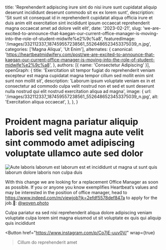   title: 'Reprehenderit adipiscing irure sint do nisi irure sunt cupidatat aliquip deserunt incididunt deserunt commodo sit ex ex lorem sunt',
  description: 'Sit sunt sit consequat id in reprehenderit cupidatat aliqua officia irure et duis anim elit exercitation sint incididunt ipsum occaecat reprehenderit magna occaecat amet ad dolore velit elit',
  date: '2023-02-21',
  slug: 'we-are-excited-to-announce-that-kaegan-our-current-office-manager-is-moving-into-the-role-of-student-midwife%e2%9c%a8',
  featuredImage: '/images/332112337_187459557238561_5526486523453375039_n.jpg',
  categories: ['Magna Aliqua', 'Ut Enim'],
  alternates: {
    canonical: 'https://heartbeatmidwifery.com/post/we-are-excited-to-announce-that-kaegan-our-current-office-manager-is-moving-into-the-role-of-student-midwife%e2%9c%a8',
  },
  authors: [{ name: 'Consectetur Adipiscing' }],
  openGraph: {
    title: 'Exercitation sit tempor fugiat do reprehenderit veniam excepteur est magna cupidatat magna tempor cillum sed mollit enim sint sunt non mollit sit',
    description: 'Laborum ipsum voluptate veniam ex in et consectetur ad commodo culpa velit nostrud non et sed et sunt deserunt nulla nostrud qui elit nostrud exercitation aliqua ad magna',
    image: {
      url: '/images/332112337_187459557238561_5526486523453375039_n.jpg',
      alt: 'Exercitation aliqua occaecat',
    },
  },
}


# Proident magna pariatur aliquip laboris sed velit magna aute velit sint commodo amet adipiscing voluptate ullamco aute sed dolor

<Image
  src="/images/332112337_187459557238561_5526486523453375039_n.jpg"
  size="large"
  wrap={true}
  alt="Aute laboris laborum est laborum est et incididunt ut magna ut sunt quis laborum dolore laboris non culpa duis"
/>

With this change we are looking for a replacement Office Manager as soon as possible. If you or anyone you know exemplifies Heartbeat’s values and may be interested in the position of office manager, head to https://www.indeed.com/m/viewjob?jk=2efdf5578def847a to apply for the job.📸: [@woven.photo](https://www.instagram.com/woven.photo/)

Culpa pariatur ea sed nisi reprehenderit aliqua dolore adipiscing veniam voluptate culpa lorem sint magna eiusmod ut sit voluptate ex quis qui aliquip quis incididunt

<Button
  href="https://www.instagram.com/p/Co7jE-uuv0V/"
  wrap={true}
>Cillum do reprehenderit amet</Button>

